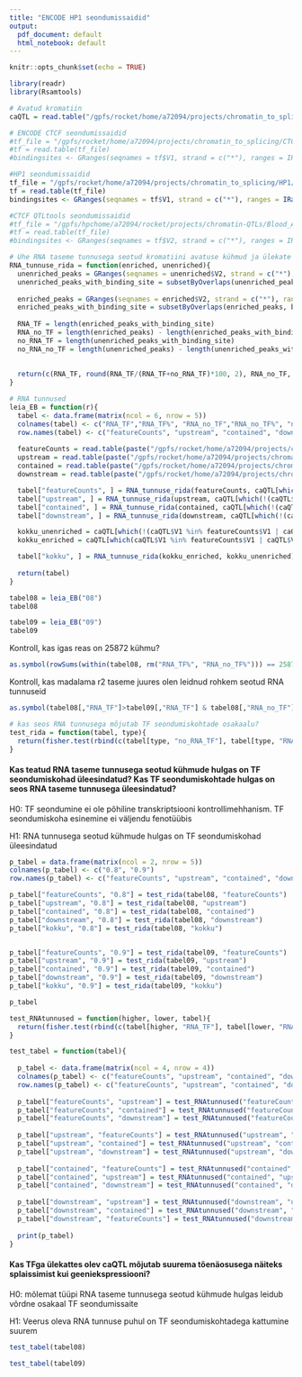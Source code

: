 ```yaml
---
title: "ENCODE HP1 seondumissaidid"
output:
  pdf_document: default
  html_notebook: default
---
```


```r
knitr::opts_chunk$set(echo = TRUE)
```

```r
library(readr)
library(Rsamtools)
```


```r
# Avatud kromatiin
caQTL = read.table("/gpfs/rocket/home/a72094/projects/chromatin_to_splicing/tabix/cqn_permutations_100000_significant.sorted.txt.gz")
```


```r
# ENCODE CTCF seondumissaidid
#tf_file = "/gpfs/rocket/home/a72094/projects/chromatin_to_splicing/CTCF/ENCFF960ZGP.sorted.bed.gz"
#tf = read.table(tf_file)
#bindingsites <- GRanges(seqnames = tf$V1, strand = c("*"), ranges = IRanges(start = tf$V2, end = tf$V3))
```


```r
#HP1 seondumissaidid
tf_file = "/gpfs/rocket/home/a72094/projects/chromatin_to_splicing/HP1/ENCFF417SVR.sorted.bed.gz" 
tf = read.table(tf_file)
bindingsites <- GRanges(seqnames = tf$V1, strand = c("*"), ranges = IRanges(start = tf$V2, end = tf$V3))
```


```r
#CTCF QTLtools seondumissaidid
#tf_file = "/gpfs/hpchome/a72094/rocket/projects/chromatin-QTLs/Blood_ATAC/processed/CTCF/qtltools/output/cqn/CTCF.permuted.txt.gz" # kõik seondumiskohad
#tf = read.table(tf_file)
#bindingsites <- GRanges(seqnames = tf$V2, strand = c("*"), ranges = IRanges(start = tf$V3, end = tf$V4, names = tf$V1))
```



```r
# Ühe RNA taseme tunnusega seotud kromatiini avatuse kühmud ja ülekate transkriptsioonifaktorite seondumissaitidega
RNA_tunnuse_rida = function(enriched, unenriched){
  unenriched_peaks = GRanges(seqnames = unenriched$V2, strand = c("*"), ranges = IRanges(start = unenriched$V3, end = unenriched$V4, names = unenriched$V1))
  unenriched_peaks_with_binding_site = subsetByOverlaps(unenriched_peaks, bindingsites)
  
  enriched_peaks = GRanges(seqnames = enriched$V2, strand = c("*"), ranges = IRanges(start = enriched$V3, end = enriched$V4, names = enriched$V1))
  enriched_peaks_with_binding_site = subsetByOverlaps(enriched_peaks, bindingsites)
  
  RNA_TF = length(enriched_peaks_with_binding_site)
  RNA_no_TF = length(enriched_peaks) - length(enriched_peaks_with_binding_site)
  no_RNA_TF = length(unenriched_peaks_with_binding_site)
  no_RNA_no_TF = length(unenriched_peaks) - length(unenriched_peaks_with_binding_site)
  
  
  return(c(RNA_TF, round(RNA_TF/(RNA_TF+no_RNA_TF)*100, 2), RNA_no_TF, round(RNA_no_TF/(RNA_no_TF+no_RNA_no_TF)*100, 2), no_RNA_TF, no_RNA_no_TF))
}
```


```r
# RNA tunnused
leia_EB = function(r){
  tabel <- data.frame(matrix(ncol = 6, nrow = 5))
  colnames(tabel) <- c("RNA_TF","RNA_TF%", "RNA_no_TF","RNA_no_TF%", "no_RNA_TF", "no_RNA_no_TF")
  row.names(tabel) <- c("featureCounts", "upstream", "contained", "downstream", "kokku")
  
  featureCounts = read.table(paste("/gpfs/rocket/home/a72094/projects/chromatin_to_splicing/results/rsquared", r, "/cqn_featureCounts_enriched.txt", sep=""))
  upstream = read.table(paste("/gpfs/rocket/home/a72094/projects/chromatin_to_splicing/results/rsquared", r, "/cqn_upstream_enriched.txt", sep=""))
  contained = read.table(paste("/gpfs/rocket/home/a72094/projects/chromatin_to_splicing/results/rsquared", r,"/cqn_contained_enriched.txt", sep=""))
  downstream = read.table(paste("/gpfs/rocket/home/a72094/projects/chromatin_to_splicing/results/rsquared", r, "/cqn_downstream_enriched.txt", sep=""))

  tabel["featureCounts", ] = RNA_tunnuse_rida(featureCounts, caQTL[which(!(caQTL$V1 %in% featureCounts$V1)),])
  tabel["upstream", ] = RNA_tunnuse_rida(upstream, caQTL[which(!(caQTL$V1 %in% upstream$V1)),])
  tabel["contained", ] = RNA_tunnuse_rida(contained, caQTL[which(!(caQTL$V1 %in% contained$V1)),])
  tabel["downstream", ] = RNA_tunnuse_rida(downstream, caQTL[which(!(caQTL$V1 %in% downstream$V1)),])

  kokku_unenriched = caQTL[which(!(caQTL$V1 %in% featureCounts$V1 | caQTL$V1 %in% upstream$V1 | caQTL$V1 %in% contained$V1 | caQTL$V1 %in% downstream$V1)),]
  kokku_enriched = caQTL[which(caQTL$V1 %in% featureCounts$V1 | caQTL$V1 %in% upstream$V1 | caQTL$V1 %in% contained$V1 | caQTL$V1 %in% downstream$V1),]

  tabel["kokku", ] = RNA_tunnuse_rida(kokku_enriched, kokku_unenriched)
  
  return(tabel)
}
```


```r
tabel08 = leia_EB("08")
tabel08
```

```r
tabel09 = leia_EB("09")
tabel09
```

Kontroll, kas igas reas on 25872 kühmu?
```r
as.symbol(rowSums(within(tabel08, rm("RNA_TF%", "RNA_no_TF%"))) == 25872 & rowSums(within(tabel09, rm("RNA_TF%", "RNA_no_TF%"))) == 25872)
```

Kontroll, kas madalama r2 taseme juures olen leidnud rohkem seotud RNA tunnuseid
```r
as.symbol(tabel08[,"RNA_TF"]>tabel09[,"RNA_TF"] & tabel08[,"RNA_no_TF"]>tabel09[,"RNA_no_TF"])
```


```r
# kas seos RNA tunnusega mõjutab TF seondumiskohtade osakaalu?
test_rida = function(tabel, type){
  return(fisher.test(rbind(c(tabel[type, "no_RNA_TF"], tabel[type, "RNA_TF"]),c(tabel[type, "no_RNA_no_TF"],tabel[type, "RNA_no_TF"])), alternative="less")$p.value)
}
```

#### Kas teatud RNA taseme tunnusega seotud kühmude hulgas on TF seondumiskohad üleesindatud? Kas TF seondumiskohtade hulgas on seos RNA taseme tunnusega üleesindatud?
H0: TF seondumine ei ole põhiline transkriptsiooni kontrollimehhanism. TF seondumiskoha esinemine ei väljendu fenotüübis  

H1: RNA tunnusega seotud kühmude hulgas on TF seondumiskohad üleesindatud
```r
p_tabel = data.frame(matrix(ncol = 2, nrow = 5))
colnames(p_tabel) <- c("0.8", "0.9")
row.names(p_tabel) <- c("featureCounts", "upstream", "contained", "downstream", "kokku")

p_tabel["featureCounts", "0.8"] = test_rida(tabel08, "featureCounts")
p_tabel["upstream", "0.8"] = test_rida(tabel08, "upstream")
p_tabel["contained", "0.8"] = test_rida(tabel08, "contained")
p_tabel["downstream", "0.8"] = test_rida(tabel08, "downstream")
p_tabel["kokku", "0.8"] = test_rida(tabel08, "kokku")


p_tabel["featureCounts", "0.9"] = test_rida(tabel09, "featureCounts")
p_tabel["upstream", "0.9"] = test_rida(tabel09, "upstream")
p_tabel["contained", "0.9"] = test_rida(tabel09, "contained")
p_tabel["downstream", "0.9"] = test_rida(tabel09, "downstream")
p_tabel["kokku", "0.9"] = test_rida(tabel09, "kokku")
```

```r
p_tabel
```


```r
test_RNAtunnused = function(higher, lower, tabel){
  return(fisher.test(rbind(c(tabel[higher, "RNA_TF"], tabel[lower, "RNA_TF"]),c(tabel[higher, "RNA_no_TF"], tabel[lower, "RNA_no_TF"])), alternative="less")$p.value)
}
```


```r
test_tabel = function(tabel){
  
  p_tabel <- data.frame(matrix(ncol = 4, nrow = 4))
  colnames(p_tabel) <- c("featureCounts", "upstream", "contained", "downstream")
  row.names(p_tabel) <- c("featureCounts", "upstream", "contained", "downstream")
  
  p_tabel["featureCounts", "upstream"] = test_RNAtunnused("featureCounts", "upstream", tabel)
  p_tabel["featureCounts", "contained"] = test_RNAtunnused("featureCounts", "contained", tabel)
  p_tabel["featureCounts", "downstream"] = test_RNAtunnused("featureCounts", "downstream", tabel)
  
  p_tabel["upstream", "featureCounts"] = test_RNAtunnused("upstream", "featureCounts", tabel)
  p_tabel["upstream", "contained"] = test_RNAtunnused("upstream", "contained", tabel)
  p_tabel["upstream", "downstream"] = test_RNAtunnused("upstream", "downstream", tabel)
  
  p_tabel["contained", "featureCounts"] = test_RNAtunnused("contained", "featureCounts", tabel)
  p_tabel["contained", "upstream"] = test_RNAtunnused("contained", "upstream", tabel)
  p_tabel["contained", "downstream"] = test_RNAtunnused("contained", "downstream", tabel)
  
  p_tabel["downstream", "upstream"] = test_RNAtunnused("downstream", "upstream", tabel)
  p_tabel["downstream", "contained"] = test_RNAtunnused("downstream", "contained", tabel)
  p_tabel["downstream", "featureCounts"] = test_RNAtunnused("downstream", "featureCounts", tabel)
  
  print(p_tabel)
}
```

#### Kas TFga ülekattes olev caQTL mõjutab suurema tõenäosusega näiteks splaissimist kui geeniekspressiooni? 
H0: mõlemat tüüpi RNA taseme tunnusega seotud kühmude hulgas leidub võrdne osakaal TF seondumissaite  

H1: Veerus oleva RNA tunnuse puhul on TF seondumiskohtadega kattumine suurem 
```r
test_tabel(tabel08)
```
```r
test_tabel(tabel09)
```


